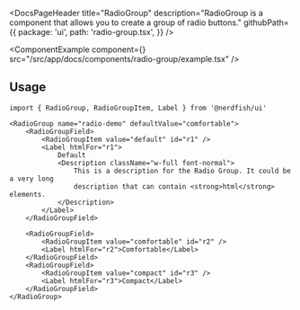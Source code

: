 <DocsPageHeader
	title="RadioGroup"
	description="RadioGroup is a component that allows you to create a group of radio buttons."
	githubPath={{
		package: 'ui',
		path: 'radio-group.tsx',
	}}
/>

<ComponentExample
	component={<RadioGroupExample />}
	src="/src/app/docs/components/radio-group/example.tsx"
/>

## Usage

```tsx
import { RadioGroup, RadioGroupItem, Label } from '@nerdfish/ui'
```

```tsx
<RadioGroup name="radio-demo" defaultValue="comfortable">
	<RadioGroupField>
		<RadioGroupItem value="default" id="r1" />
		<Label htmlFor="r1">
			Default
			<Description className="w-full font-normal">
				This is a description for the Radio Group. It could be a very long
				description that can contain <strong>html</strong> elements.
			</Description>
		</Label>
	</RadioGroupField>

	<RadioGroupField>
		<RadioGroupItem value="comfortable" id="r2" />
		<Label htmlFor="r2">Comfortable</Label>
	</RadioGroupField>
	<RadioGroupField>
		<RadioGroupItem value="compact" id="r3" />
		<Label htmlFor="r3">Compact</Label>
	</RadioGroupField>
</RadioGroup>
```
